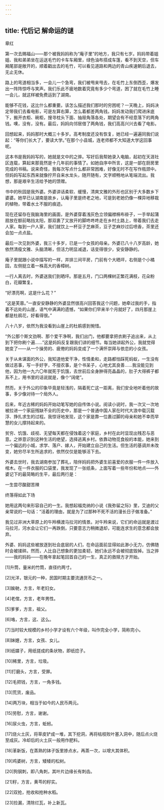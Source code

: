 ```yaml
---
---
---
```

title: 代后记 解命运的谜
---




章红





第一次去赐福山——那个被我妈妈称为“庵子里”的地方，我只有七岁。妈妈带着姐姐、我和弟弟坐在运送毛竹的卡车车厢里，绿色油布搭成车篷，看不到天空，但车厢尾部是敞开的，顺着戳出去的毛竹，可以看见道路和两边的青山疾速朝后退去，无止无休。

路上的弯道相当多，一会儿一个急弯，我们被甩来甩去，在毛竹上东倒西歪，爆发出一阵阵惊呼与笑声。我们乐此不疲地数着究竟有多少个弯道，困了就在毛竹上睡一会儿，就这样被免费运到了湖南。

能够不花钱，这比什么都重要。该怎么描述我们那时的穷困呢？一天晚上，妈妈决定带我们去看电影，可是左算右算，怎么着都差两角钱。妈妈发动我们爬进床底下，搬开衣柜、碗柜，搜寻枕头下面、抽屉角落各处，期望会有不经意落下的两角钱。噢，没有，没有。最后，妈妈向邻居借了两角钱，我们高高兴兴去看了电影。

回想起来，妈妈那时大概三十多岁。高考制度还没有恢复，她已经一遍遍同我们说起：“等你们长大了，要读大学。”在那个小县城，连老师都不大知道大学这回事呢。

这本书是我妈妈写的，她就是文中的之骅。写好后我帮她录入电脑，起初在天涯社区连载，算起来那竟然是十几年前的事情了。如她自序中所言，这是一部在厨房里完成的书稿。说来奇怪，我每次写点什么都非常困难，好像无时不在写作瓶颈中。但妈妈写起东西来就像拧开自来水龙头，随开随有，文字顺畅地从笔端流出。我想，那是艰辛生活给予她的馈赠。

书中的秋园是我外婆。外婆讲话柔软、缓慢，清爽文雅的外形也区别于大多数乡下婆婆。她早已认湖南是故乡，认庵子里是终老之地，可是到老她仍像一棵异地移栽的植物，带着水土不服的痕迹。

现在还留存在我脑海里的画面，是外婆穿着浅灰色立领偏襟棉布褂子，一手举起蒲扇放在额前略挡太阳，那双裹了又放开的脚咚咚咚走在乡村土路上，带着我们去走人家。每到一户人家，我们就饮上一杯豆子芝麻茶，豆子芝麻炒过后喷香，茶里还会加一点点盐。

最后一次见到外婆，我三十多岁，已是一个女孩的母亲。外婆已八十八岁高龄，她依然清瘦文雅、头脑清晰，但活力明显减退，话变得很少，安安静静的。

庵子里就跟小说中描写的一样，并排三间平房，门前有个大晒坪，右侧是个小橘园，左侧挺立着一株高大的香樟树。

一行人离去时，外婆送我们到晒坪。那是五月，门口两棵树正繁花满枝，花朵粉白，花瓣繁复。

“好漂亮啊，这是什么花？”

“这是芙蓉。”一直安安静静的外婆显然很高兴回答我这个问题，她牵过我的手，指着不远处的山崖，语气中满满的遗憾，“如果你们早来半个月就好了，四月那崖上都是杜鹃花，好看得很。”

八十八岁，依然为我没看到山崖上的杜鹃感到惋惜。

“外公那个斯文劲啊、那个爱干净啊，我们出门，他都要拿把衣刷子追出来，从上到下把你刷个遍……”这是妈妈反复跟我们讲的细节。每当她讲起外公，我就觉得她变了——从一个操劳的、疲倦的妈妈变成了一个满怀崇拜与依恋的小女孩。

关于从未谋面的外公，我知道他爱干净，性情柔和，走路都怕踩死蚂蚁，一生没有做过恶事，写一手好字，不擅农事，是个书呆子，心地尤其良善……我没能见到他，因为他一九六〇年就死于饥饿，去世前后全身肿得亮晶晶的，肚子大得裤子都系不上，用书里的话说就是，像个“阔佬”。

然而，关于外公的印象毕竟是轻浅的，隔着死亡这一距离，我们安全地听着他的故事，多少像对待一个局外人。

后来，年近古稀的妈妈开始动笔写她的自传体小说。阅读小说时，我一次又一次地被拉进一个家庭残缺不全的历史中，那是一个普通中国人家在时代大浪中载沉载浮、挣扎求生的过程。我惊讶地发现，这个家是靠一位裹过脚的母亲和她不幸而早慧的女儿撑持起来的。

贫穷、饥饿、歧视、无望每天都在侵蚀着这个家庭，乡村在此时显现出残忍与恶意。之骅意识到这种生活的绝望，选择逃离乡村。依靠动物觅食般的本能，她来到一个偏远的小城，求学、落户、嫁人，开始建立自己的生活。但生活的基调并未改变，她穷尽半生所追求的，依然仅仅是能够活下去。

外婆去世时，我去湖南参加了葬礼，陪伴妈妈把外婆生前喜爱的衣服一件一件放入棺木。在一件衣服的口袋里，我发现了一张纸条，上面写着一些年份和地点——外婆记下的最简略的生平，最后两行是：

一生尝尽酸甜苦辣

终落得如此下场

她用这两句来形容自己的一生。我想起福克纳的小说《我弥留之际》里，艾迪的父亲常说的一句话：“活着的理由，就是为了过那种不死不活的漫长日子做准备。”

我见过非洲大草原上的牛羚横渡马拉河的情景。对牛羚来说，它们的命运就是渡过马拉河，河水会让它们一再跌倒，只要意志力稍微退却，可能连求生的意念都会放弃。

外婆、妈妈这些被放逐到社会底层的人们，在命运面前显得如此渺小无力，仿佛随时会被揉碎。然而，人比自己想象的更加柔韧，她们永远不会被彻底毁掉。当之骅——我的妈妈——在晚年拿起笔回首自己的一生，真正的救赎方才开始。





[1]升筒，量米的竹筒，直径约两寸。

[2]光洋，银元的一种，民国时期主要流通货币之一。

[3]娭毑，方言，年老妇女。

[4]老倌，方言，老年男性。

[5]爹爹，方言，祖父。

[6]咯，方言，这、这么。

[7]当时较大规模的乡村小学才设有六个年级，叫作完全小学，简称完小。

[8]妹娌，方言，女孩、女儿。

[9]纸媒子，用纸搓成的条状物，即纸捻子。

[10]稀里，方言，垃圾。

[11]打磨头，方言，受罪。

[12]毛把钱，方言，一角多钱。

[13]荒货，废品。

[14]两万块，相当于如今的人民币两元。

[15]劳慰，方言，谢谢。

[16]尿火虫，方言，蚯蚓。

[17]烧火土灰，将草皮铲成一堆，其下挖洞，再将枯枝败叶塞入洞中，随后点火烧至成灰。冷却后的火土灰一般用作肥料。

[18]革新饭，在蒸熟的钵子饭里掺点水，再蒸一次，以增大其体积。

[19]鸡婆树，方言，矮矮的松树。

[20]狗钢刺，即八角刺，其叶片边缘长有刺齿。

[21]籽，方言，黄芩的籽实。

[22]双抢，抢收和抢种水稻。

[23]捡漏，清除烂瓦，补上新瓦。